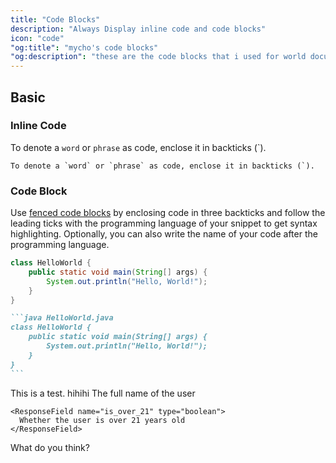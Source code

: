 ```yaml
---
title: "Code Blocks"
description: "Always Display inline code and code blocks"
icon: "code"
"og:title": "mycho's code blocks"
"og:description": "these are the code blocks that i used for world documentation"
---
```


## Basic

### Inline Code

To denote a `word` or `phrase` as code, enclose it in backticks (`).

```
To denote a `word` or `phrase` as code, enclose it in backticks (`).
```

### Code Block

Use [fenced code blocks](https://www.markdownguide.org/extended-syntax/#fenced-code-blocks) by enclosing code in three backticks and follow the leading ticks with the programming language of your snippet to get syntax highlighting. Optionally, you can also write the name of your code after the programming language.

```java HelloWorld.java
class HelloWorld {
    public static void main(String[] args) {
        System.out.println("Hello, World!");
    }
}
```

````md
```java HelloWorld.java
class HelloWorld {
    public static void main(String[] args) {
        System.out.println("Hello, World!");
    }
}
```
````

<Tabs>
<Tab title = "Hey there 아저씨">
This is a test.
</Tab>
<Tab title = "Hi 괜찬아?">
hihihi
<Tabs>
      <Tab title="Fail Validate (Mobile Flow)"> 
      <Step title="Send Auth Token to the Front End">
        <Expandable title="properties">
    <ResponseField name="full_name" type="string">
      The full name of the user
    </ResponseField>

    <ResponseField name="is_over_21" type="boolean">
      Whether the user is over 21 years old
    </ResponseField>

  </Expandable>
      </Step>
      </Tab>
<Tab title = "this is temp">
</Tab>
      
</Tabs>
</Tab>
<Tab title = "문제 없으">
</Tab>
<Tab title = "this is fine">
</Tab>
</Tabs>

What do you think?
